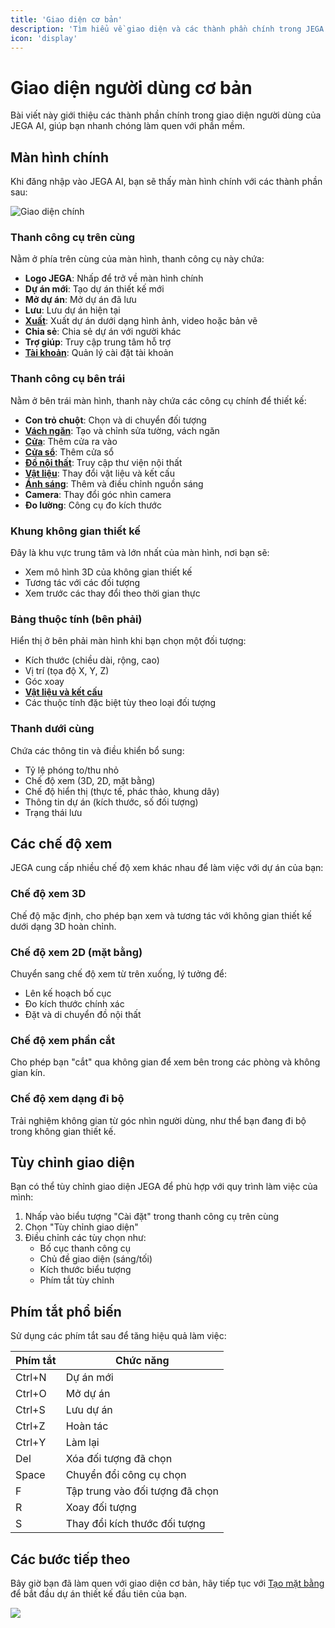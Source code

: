 ```yaml
---
title: 'Giao diện cơ bản'
description: 'Tìm hiểu về giao diện và các thành phần chính trong JEGA AI'
icon: 'display'
---
```


# Giao diện người dùng cơ bản

Bài viết này giới thiệu các thành phần chính trong giao diện người dùng của JEGA AI, giúp bạn nhanh chóng làm quen với phần mềm.

## Màn hình chính

Khi đăng nhập vào JEGA AI, bạn sẽ thấy màn hình chính với các thành phần sau:

![Giao diện chính](/images/giao-dien-chinh.png)

### Thanh công cụ trên cùng

Nằm ở phía trên cùng của màn hình, thanh công cụ này chứa:

- **Logo JEGA**: Nhấp để trở về màn hình chính
- **Dự án mới**: Tạo dự án thiết kế mới
- **Mở dự án**: Mở dự án đã lưu
- **Lưu**: Lưu dự án hiện tại
- **[Xuất](/trung-tam-huong-dan/ket-xuat/ket-xuat-hinh-anh)**: Xuất dự án dưới dạng hình ảnh, video hoặc bản vẽ
- **Chia sẻ**: Chia sẻ dự án với người khác
- **Trợ giúp**: Truy cập trung tâm hỗ trợ
- **[Tài khoản](/trung-tam-huong-dan/huong-dan-nguoi-dung-moi/thiet-lap-tai-khoan)**: Quản lý cài đặt tài khoản

### Thanh công cụ bên trái

Nằm ở bên trái màn hình, thanh này chứa các công cụ chính để thiết kế:

- **Con trỏ chuột**: Chọn và di chuyển đối tượng
- **[Vách ngăn](/trung-tam-huong-dan/thiet-ke-xay-dung/tao-vach-ngan)**: Tạo và chỉnh sửa tường, vách ngăn
- **[Cửa](/trung-tam-huong-dan/tuy-chinh-noi-that/cua-va-cua-so)**: Thêm cửa ra vào
- **[Cửa sổ](/trung-tam-huong-dan/tuy-chinh-noi-that/cua-va-cua-so)**: Thêm cửa sổ
- **[Đồ nội thất](/trung-tam-huong-dan/tuy-chinh-noi-that/tu-do-noi-that)**: Truy cập thư viện nội thất
- **[Vật liệu](/trung-tam-huong-dan/vat-lieu-thiet-ke)**: Thay đổi vật liệu và kết cấu
- **[Ánh sáng](/trung-tam-huong-dan/tuy-chinh-noi-that/he-thong-anh-sang)**: Thêm và điều chỉnh nguồn sáng
- **Camera**: Thay đổi góc nhìn camera
- **Đo lường**: Công cụ đo kích thước

### Khung không gian thiết kế

Đây là khu vực trung tâm và lớn nhất của màn hình, nơi bạn sẽ:
- Xem mô hình 3D của không gian thiết kế
- Tương tác với các đối tượng
- Xem trước các thay đổi theo thời gian thực

### Bảng thuộc tính (bên phải)

Hiển thị ở bên phải màn hình khi bạn chọn một đối tượng:
- Kích thước (chiều dài, rộng, cao)
- Vị trí (tọa độ X, Y, Z)
- Góc xoay
- **[Vật liệu và kết cấu](/trung-tam-huong-dan/vat-lieu-thiet-ke)**
- Các thuộc tính đặc biệt tùy theo loại đối tượng

### Thanh dưới cùng

Chứa các thông tin và điều khiển bổ sung:
- Tỷ lệ phóng to/thu nhỏ
- Chế độ xem (3D, 2D, mặt bằng)
- Chế độ hiển thị (thực tế, phác thảo, khung dây)
- Thông tin dự án (kích thước, số đối tượng)
- Trạng thái lưu

## Các chế độ xem

JEGA cung cấp nhiều chế độ xem khác nhau để làm việc với dự án của bạn:

### Chế độ xem 3D

Chế độ mặc định, cho phép bạn xem và tương tác với không gian thiết kế dưới dạng 3D hoàn chỉnh.

### Chế độ xem 2D (mặt bằng)

Chuyển sang chế độ xem từ trên xuống, lý tưởng để:
- Lên kế hoạch bố cục
- Đo kích thước chính xác
- Đặt và di chuyển đồ nội thất

### Chế độ xem phần cắt

Cho phép bạn "cắt" qua không gian để xem bên trong các phòng và không gian kín.

### Chế độ xem dạng đi bộ

Trải nghiệm không gian từ góc nhìn người dùng, như thể bạn đang đi bộ trong không gian thiết kế.

## Tùy chỉnh giao diện

Bạn có thể tùy chỉnh giao diện JEGA để phù hợp với quy trình làm việc của mình:

1. Nhấp vào biểu tượng "Cài đặt" trong thanh công cụ trên cùng
2. Chọn "Tùy chỉnh giao diện"
3. Điều chỉnh các tùy chọn như:
   - Bố cục thanh công cụ
   - Chủ đề giao diện (sáng/tối)
   - Kích thước biểu tượng
   - Phím tắt tùy chỉnh

## Phím tắt phổ biến

Sử dụng các phím tắt sau để tăng hiệu quả làm việc:

| Phím tắt | Chức năng |
|----------|-----------|
| Ctrl+N | Dự án mới |
| Ctrl+O | Mở dự án |
| Ctrl+S | Lưu dự án |
| Ctrl+Z | Hoàn tác |
| Ctrl+Y | Làm lại |
| Del | Xóa đối tượng đã chọn |
| Space | Chuyển đổi công cụ chọn |
| F | Tập trung vào đối tượng đã chọn |
| R | Xoay đối tượng |
| S | Thay đổi kích thước đối tượng |

## Các bước tiếp theo

Bây giờ bạn đã làm quen với giao diện cơ bản, hãy tiếp tục với [Tạo mặt bằng](/trung-tam-huong-dan/thiet-ke-xay-dung/tao-mat-bang) để bắt đầu dự án thiết kế đầu tiên của bạn.

<Frame> 
  <img src="/images/huong-dan/giao-dien-co-ban.png" />
</Frame>

